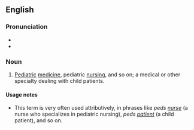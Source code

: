 ==English==

===Pronunciation===
*{{IPA|pidz}}
*{{enPR|pēdz}}

===Noun===
{{en-noun|-}}

# {{medicine|informal}} [[pediatric|Pediatric]] [[medicine]], pediatric [[nursing]], and so on; a medical or other specialty dealing with child patients.

====Usage notes====
* This term is very often used attributively, in phrases like ''peds [[nurse]]'' (a nurse who specializes in pediatric nursing), ''peds [[patient]]'' (a child patient), and so on.